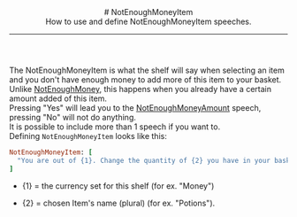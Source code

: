 <header>
  # NotEnoughMoneyItem
  <br/>
  How to use and define NotEnoughMoneyItem speeches.

  ---
</header>

The NotEnoughMoneyItem is what the shelf will say when selecting an item and you don't have enough money to add more of this item to your basket.
<br/>
Unlike [NotEnoughMoney](not-enough-money), this happens when you already have a certain amount added of this item.
<br/>
Pressing "Yes" will lead you to the [NotEnoughMoneyAmount](not-enough-money-amount) speech, pressing "No" will not do anything.
<br/>
It is possible to include more than 1 speech if you want to.
<br/>
Defining `NotEnoughMoneyItem` looks like this:
<br/>
```ruby
NotEnoughMoneyItem: [
  "You are out of {1}. Change the quantity of {2} you have in your basket?"
]
```
- \{1\} = the currency set for this shelf (for ex. "Money")

- \{2\} = chosen Item's name (plural) (for ex. "Potions").

<ImageWithCaption src="/images/documentation/poke-market/ShelfNotEnoughMoneyItem.png" caption="NotEnoughMoneyItem"/>